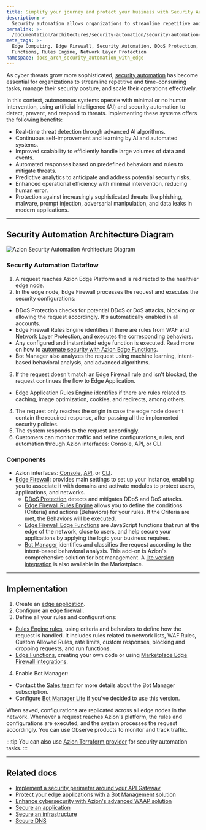 ```yaml
---
title: Simplify your journey and protect your business with Security Automation
description: >-
  Security automation allows organizations to streamline repetitive and time-consuming tasks, manage their security posture, and scale their operations.
permalink: >-
  /documentation/architectures/security-automation/security-automation-with-edge-computing/
meta_tags: >-
  Edge Computing, Edge Firewall, Security Automation, DDoS Protection, Edge
  Functions, Rules Engine, Network Layer Protection
namespace: docs_arch_security_automation_with_edge
---
```


As cyber threats grow more sophisticated, [security automation](https://www.azion.com/en/solutions/security-automation/) has become essential for organizations to streamline repetitive and time-consuming tasks, manage their security posture, and scale their operations effectively.

In this context, autonomous systems operate with minimal or no human intervention, using artificial intelligence (AI) and security automation to detect, prevent, and respond to threats. Implementing these systems offers the following benefits:

- Real-time threat detection through advanced AI algorithms.
- Continuous self-improvement and learning by AI and automated systems.
- Improved scalability to efficiently handle large volumes of data and events.
- Automated responses based on predefined behaviors and rules to mitigate threats.
- Predictive analytics to anticipate and address potential security risks.
- Enhanced operational efficiency with minimal intervention, reducing human error.
- Protection against increasingly sophisticated threats like phishing, malware, prompt injection, adversarial manipulation, and data leaks in modern applications.

---

## Security Automation Architecture Diagram

![Azion Security Automation Architecture Diagram](/assets/docs/images/uploads/diagram-security-automation.png)

### Security Automation Dataflow

1. A request reaches Azion Edge Platform and is redirected to the healthier edge node.
2. In the edge node, Edge Firewall processes the request and executes the security configurations:
  - DDoS Protection checks for potential DDoS or DoS attacks, blocking or allowing the request accordingly. It's automatically enabled in all accounts.
  - Edge Firewall Rules Engine identifies if there are rules from WAF and Network Layer Protection, and executes the corresponding behaviors.
  - Any configured and instantiated edge function is executed. Read more on how to [automate security with Azion Edge Functions](/en/documentation/products/secure/automate/functions/).
  - Bot Manager also analyzes the request using machine learning, intent-based behavioral analysis, and advanced algorithms.
3. If the request doesn't match an Edge Firewall rule and isn't blocked, the request continues the flow to Edge Application.
  - Edge Application Rules Engine identifies if there are rules related to caching, image optimization, cookies, and redirects, among others.
4. The request only reaches the origin in case the edge node doesn’t contain the required response, after passing all the implemented security policies.
5. The system responds to the request accordingly.
6. Customers can monitor traffic and refine configurations, rules, and automation through Azion interfaces: Console, API, or CLI.


### Components

- Azion interfaces: [Console](/en/documentation/products/guides/getting-to-know-azion-console/), [API](https://api.azion.com/), or [CLI](/en/documentation/products/azion-cli/overview/). 
- [Edge Firewall](/en/documentation/products/secure/edge-firewall/): provides main settings to set up your instance, enabling you to associate it with domains and activate modules to protect users, applications, and networks.
  - [DDoS Protection](/en/documentation/products/secure/edge-firewall/ddos-protection/) detects and mitigates DDoS and DoS attacks.
  - [Edge Firewall Rules Engine](/en/documentation/products/secure/edge-firewall/rules-engine/) allows you to define the conditions (Criteria) and actions (Behaviors) for your rules. If the Criteria are met, the Behaviors will be executed.
  - [Edge Firewall Edge Functions](/en/documentation/products/secure/edge-firewall/edge-functions/) are JavaScript functions that run at the edge of the network, close to users, and help secure your applications by applying the logic your business requires.
  - [Bot Manager](/en/documentation/products/secure/edge-firewall/bot-manager/) identifies and classifies the request according to the intent-based behavioral analysis. This add-on is Azion's comprehensive solution for bot management. A [lite version integration](/en/documentation/products/guides/bot-manager-lite/) is also available in the Marketplace.

---

## Implementation

1. Create an [edge application](/en/documentation/products/guides/build/build-an-application/).
2. Configure an [edge firewall](/en/documentation/products/guides/secure/edge-firewall-configure-main-settings/).
3. Define all your rules and configurations:
  - [Rules Engine rules](/en/documentation/products/secure/edge-firewall/rules-engine/), using criteria and behaviors to define how the request is handled. It includes rules related to network lists, WAF Rules, Custom Allowed Rules, rate limits, custom responses, blocking and dropping requests, and run functions.
  - [Edge Functions](/en/documentation/products/secure/edge-firewall/edge-functions/), creating your own code or using [Marketplace Edge Firewall integrations](/en/documentation/products/marketplace/integrations/#edge-firewall-functions).
4. Enable Bot Manager:
- Contact the [Sales team](https://www.azion.com/en/contact-sales/) for more details about the Bot Manager subscription.
- Configure [Bot Manager Lite](/en/documentation/products/guides/bot-manager-lite/) if you've decided to use this version.

When saved, configurations are replicated across all edge nodes in the network. Whenever a request reaches Azion's platform, the rules and configurations are executed, and the system processes the request accordingly. You can use Observe products to monitor and track traffic.

:::tip
You can also use [Azion Terraform provider](/en/documentation/products/secure/automate/terraform/) for security automation tasks.
:::

---

## Related docs

- [Implement a security perimeter around your API Gateway](/en/documentation/architectures/api-gateways/implement-api-gateways-security/)
- [Protect your edge applications with a Bot Management solution](/en/documentation/architectures/bot-management/protect-your-applications-with-bot-management/)
- [Enhance cybersecurity with Azion's advanced WAAP solution](/en/documentation/architectures/edge-firewall/web-application-and-api-protection-waap/)
- [Secure an application](/en/documentation/products/secure/secure-application/)
- [Secure an infrastructure](/en/documentation/products/secure/secure-infrastructure/)
- [Secure DNS](/en/documentation/products/secure/secure-dns/)
